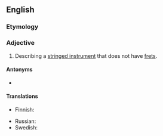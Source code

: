 ==English==

===Etymology===
{{suffix|en|fret|less}}

===Adjective===
{{en-adj|-}}

# Describing a [[stringed instrument]] that does not have [[fret]]s.

====Antonyms====
* {{l|en|fretted}}

====Translations====
{{trans-top|having no frets}}
* Finnish: {{t|fi|otenauhaton}}
{{trans-mid}}
* Russian: {{t|ru|безладовый}}
* Swedish: {{t|sv|bandlös}}
{{trans-bottom}}